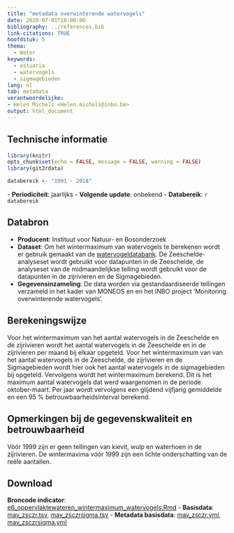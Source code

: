 ```yaml
---
title: "metadata overwinterende watervogels"
date: 2020-07-01T10:00:00
bibliography: ../references.bib
link-citations: TRUE
hoofdstuk: 5
thema:
  - Water
keywords:
  - estuaria
  - watervogels
  - sigmagebieden
lang: nl
tab: metadata
verantwoordelijke:
- Helen Michels <Helen.michels@inbo.be>
output: html_document
---
```

## Technische informatie

```r
library(knitr)
opts_chunk$set(echo = FALSE, message = FALSE, warning = FALSE)
library(git2rdata)
```

```r
databereik <- "1991 - 2018"
```
\- **Periodiciteit**: jaarlijks
\- **Volgende update**: onbekend
\- **Databereik**: `r databereik`

## Databron

- **Producent**: Instituut voor Natuur- en Bosonderzoek
- **Dataset**: Om het wintermaximum van watervogels te berekenen wordt er gebruik gemaakt van de [watervogeldatabank](www.watervogels.inbo.be).
De Zeeschelde-analyseset wordt gebruikt voor datapunten in de Zeeschelde, de analyseset van de midmaandelijkse telling wordt gebruikt voor de datapunten in de zijrivieren en de Sigmagebieden.
- **Gegevensinzameling**: De data worden via gestandaardiseerde tellingen verzameld in het kader van MONEOS en en het INBO project 'Monitoring overwinterende watervogels'.

## Berekeningswijze

Voor het wintermaximum van het aantal watervogels in de Zeeschelde en de zijrivieren wordt het aantal watervogels in de Zeeschelde en in de zijrivieren per maand bij elkaar opgeteld.
Voor het wintermaximum van van het aantal watervogels in de Zeeschelde, de zijrivieren en de Sigmagebieden  wordt hier ook het aantal watervogels in de sigmagebieden bij opgeteld.
Vervolgens wordt het wintermaximum berekend.
Dit is het maximum aantal watervogels dat werd waargenomen in de periode oktober-maart. 
Per jaar wordt vervolgens een glijdend vijfjarig gemiddelde en een 95 % betrouwbaarheidsinterval berekend.

## Opmerkingen bij de gegevenskwaliteit en betrouwbaarheid

Vóór 1999 zijn er geen tellingen van kievit, wulp en waterhoen in de zijrivieren. De wintermaxima vóór 1999 zijn een lichte onderschatting van de reële aantallen. 

## Download

**Broncode indicator**: [e6_oppervlaktewateren_wintermaximum_watervogels.Rmd](../e6_oppervlaktewateren_wintermaximum_watervogels/e6_oppervlaktewateren_wintermaximum_watervogels.Rmd)
- **Basisdata**: [mav_zsczr.tsv](../e6_oppervlaktewateren_wintermaximum_watervogels/mav_zsczr.tsv), [mav_zsczrsigma.tsv](../e6_oppervlaktewateren_wintermaximum_watervogels/mav_zsczrsigma.tsv)
- **Metadata basisdata**: [mav_zsczr.yml](../e6_oppervlaktewateren_wintermaximum_watervogels/mav_zsczr.yml), [mav_zsczrsigma.yml](../e6_oppervlaktewateren_wintermaximum_watervogels/mav_zsczrsigma.yml)
